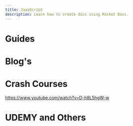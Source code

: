 ```yaml
---
title: JavaScript
description: Learn how to create docs using Rocket Docs.
---
```




# Guides





# Blog's





# Crash Courses

https://www.youtube.com/watch?v=D-h8L5hgW-w


# UDEMY and Others